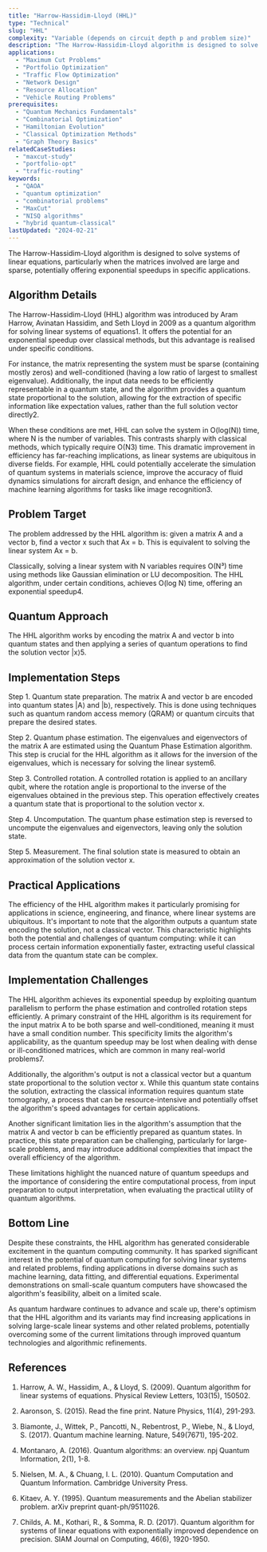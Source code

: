 ```yaml
---
title: "Harrow-Hassidim-Lloyd (HHL)"
type: "Technical"
slug: "HHL"
complexity: "Variable (depends on circuit depth p and problem size)"
description: "The Harrow-Hassidim-Lloyd algorithm is designed to solve systems of linear equations, particularly when the matrices involved are large and sparse, potentially offering exponential speedups in specific applications."
applications:
  - "Maximum Cut Problems"
  - "Portfolio Optimization"
  - "Traffic Flow Optimization"
  - "Network Design"
  - "Resource Allocation"
  - "Vehicle Routing Problems"
prerequisites:
  - "Quantum Mechanics Fundamentals"
  - "Combinatorial Optimization"
  - "Hamiltonian Evolution"
  - "Classical Optimization Methods"
  - "Graph Theory Basics"
relatedCaseStudies:
  - "maxcut-study"
  - "portfolio-opt"
  - "traffic-routing"
keywords:
  - "QAOA"
  - "quantum optimization"
  - "combinatorial problems"
  - "MaxCut"
  - "NISQ algorithms"
  - "hybrid quantum-classical"
lastUpdated: "2024-02-21"
---
```


The Harrow-Hassidim-Lloyd algorithm is designed to solve systems of linear equations, particularly when the matrices involved are large and sparse, potentially offering exponential speedups in specific applications.

## Algorithm Details

The Harrow-Hassidim-Lloyd (HHL) algorithm was introduced by Aram Harrow, Avinatan Hassidim, and Seth Lloyd in 2009 as a quantum algorithm for solving linear systems of equations1. It offers the potential for an exponential speedup over classical methods, but this advantage is realised under specific conditions.

For instance, the matrix representing the system must be sparse (containing mostly zeros) and well-conditioned (having a low ratio of largest to smallest eigenvalue). Additionally, the input data needs to be efficiently representable in a quantum state, and the algorithm provides a quantum state proportional to the solution, allowing for the extraction of specific information like expectation values, rather than the full solution vector directly2.

When these conditions are met, HHL can solve the system in O(log(N)) time, where N is the number of variables. This contrasts sharply with classical methods, which typically require O(N3) time. This dramatic improvement in efficiency has far-reaching implications, as linear systems are ubiquitous in diverse fields. For example, HHL could potentially accelerate the simulation of quantum systems in materials science, improve the accuracy of fluid dynamics simulations for aircraft design, and enhance the efficiency of machine learning algorithms for tasks like image recognition3.

## Problem Target

The problem addressed by the HHL algorithm is: given a matrix A and a vector b, find a vector x such that Ax = b. This is equivalent to solving the linear system Ax = b.

Classically, solving a linear system with N variables requires O(N³) time using methods like Gaussian elimination or LU decomposition. The HHL algorithm, under certain conditions, achieves O(log N) time, offering an exponential speedup4.

## Quantum Approach

The HHL algorithm works by encoding the matrix A and vector b into quantum states and then applying a series of quantum operations to find the solution vector |x⟩5.

## Implementation Steps

Step 1. Quantum state preparation. The matrix A and vector b are encoded into quantum states |A⟩ and |b⟩, respectively. This is done using techniques such as quantum random access memory (QRAM) or quantum circuits that prepare the desired states.

Step 2. Quantum phase estimation. The eigenvalues and eigenvectors of the matrix A are estimated using the Quantum Phase Estimation algorithm. This step is crucial for the HHL algorithm as it allows for the inversion of the eigenvalues, which is necessary for solving the linear system6.

Step 3. Controlled rotation. A controlled rotation is applied to an ancillary qubit, where the rotation angle is proportional to the inverse of the eigenvalues obtained in the previous step. This operation effectively creates a quantum state that is proportional to the solution vector x.

Step 4. Uncomputation. The quantum phase estimation step is reversed to uncompute the eigenvalues and eigenvectors, leaving only the solution state.

Step 5. Measurement. The final solution state is measured to obtain an approximation of the solution vector x.

## Practical Applications

The efficiency of the HHL algorithm makes it particularly promising for applications in science, engineering, and finance, where linear systems are ubiquitous. It's important to note that the algorithm outputs a quantum state encoding the solution, not a classical vector. This characteristic highlights both the potential and challenges of quantum computing: while it can process certain information exponentially faster, extracting useful classical data from the quantum state can be complex.

## Implementation Challenges

The HHL algorithm achieves its exponential speedup by exploiting quantum parallelism to perform the phase estimation and controlled rotation steps efficiently. A primary constraint of the HHL algorithm is its requirement for the input matrix A to be both sparse and well-conditioned, meaning it must have a small condition number. This specificity limits the algorithm's applicability, as the quantum speedup may be lost when dealing with dense or ill-conditioned matrices, which are common in many real-world problems7.

Additionally, the algorithm's output is not a classical vector but a quantum state proportional to the solution vector x. While this quantum state contains the solution, extracting the classical information requires quantum state tomography, a process that can be resource-intensive and potentially offset the algorithm's speed advantages for certain applications.

Another significant limitation lies in the algorithm's assumption that the matrix A and vector b can be efficiently prepared as quantum states. In practice, this state preparation can be challenging, particularly for large-scale problems, and may introduce additional complexities that impact the overall efficiency of the algorithm.

These limitations highlight the nuanced nature of quantum speedups and the importance of considering the entire computational process, from input preparation to output interpretation, when evaluating the practical utility of quantum algorithms.

## Bottom Line

Despite these constraints, the HHL algorithm has generated considerable excitement in the quantum computing community. It has sparked significant interest in the potential of quantum computing for solving linear systems and related problems, finding applications in diverse domains such as machine learning, data fitting, and differential equations. Experimental demonstrations on small-scale quantum computers have showcased the algorithm's feasibility, albeit on a limited scale. 

As quantum hardware continues to advance and scale up, there's optimism that the HHL algorithm and its variants may find increasing applications in solving large-scale linear systems and other related problems, potentially overcoming some of the current limitations through improved quantum technologies and algorithmic refinements.

## References

1. Harrow, A. W., Hassidim, A., & Lloyd, S. (2009). Quantum algorithm for linear systems of equations. Physical Review Letters, 103(15), 150502.

2. Aaronson, S. (2015). Read the fine print. Nature Physics, 11(4), 291-293.

3. Biamonte, J., Wittek, P., Pancotti, N., Rebentrost, P., Wiebe, N., & Lloyd, S. (2017). Quantum machine learning. Nature, 549(7671), 195-202.

4. Montanaro, A. (2016). Quantum algorithms: an overview. npj Quantum Information, 2(1), 1-8.

5. Nielsen, M. A., & Chuang, I. L. (2010). Quantum Computation and Quantum Information. Cambridge University Press.

6. Kitaev, A. Y. (1995). Quantum measurements and the Abelian stabilizer problem. arXiv preprint quant-ph/9511026.

7. Childs, A. M., Kothari, R., & Somma, R. D. (2017). Quantum algorithm for systems of linear equations with exponentially improved dependence on precision. SIAM Journal on Computing, 46(6), 1920-1950.